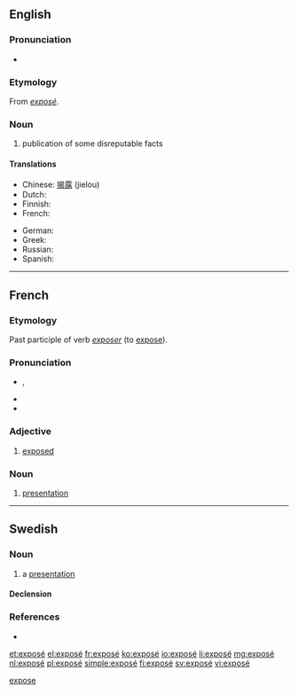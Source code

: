{{also|expose|Exposé}}
==English==

===Pronunciation===
* {{IPA|/ˌɛkspoʊˈzeɪ/}}

===Etymology===
From {{etyl|fr|en}} ''[[#French|exposé]]''.

===Noun===
{{wikipedia}}
{{en-noun}}

# publication of some disreputable facts

====Translations====
{{trans-top|publication}}
* Chinese: [[揭露]] (jielou)
* Dutch: {{t+|nl|exposé|n}}
* Finnish: {{t+|fi|paljastus}}
* French: {{t+|fr|révélations|f-p}}
{{trans-mid}}
* German: {{t-|de|Exposé}}
* Greek: {{t+|el|έκθεση|tr=ékthesē}}
* Russian: {{t+|ru|разоблачение|n|tr=razoblačénije}}
* Spanish: {{t+|es|exposición}}
{{trans-bottom}}

[[Category:English terms spelled with É|expose]]

----

==French==

===Etymology===
Past participle of verb ''[[exposer]]'' (to [[expose]]).

===Pronunciation===
* {{IPA|/ɛk.spo.ze/|lang=fr}}, {{X-SAMPA|/EkspOze/|lang=fr}}
* {{audio|Fr-exposé.ogg|Audio (France, Paris)}}
* {{homophones|exposai|exposée|exposées|exposer|exposés|exposez|lang=fr}}

===Adjective===
{{fr-adj|sort=expose}}

# [[exposed]]

===Noun===
{{fr-noun|m|sort=expose}}

# [[presentation]]

----

==Swedish==

===Noun===
{{sv-noun|g=c}}

# a [[presentation]]

====Declension====
{{sv-noun-reg-r-c|3=exposée}}

===References===
* {{R:runeberg.org|saol|8|0080.html exposé}}

[[et:exposé]]
[[el:exposé]]
[[fr:exposé]]
[[ko:exposé]]
[[io:exposé]]
[[li:exposé]]
[[mg:exposé]]
[[nl:exposé]]
[[pl:exposé]]
[[simple:exposé]]
[[fi:exposé]]
[[sv:exposé]]
[[vi:exposé]]